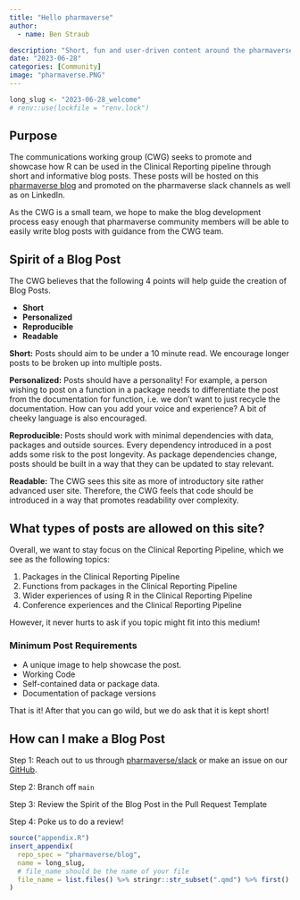 ```yaml
---
title: "Hello pharmaverse"
author:
  - name: Ben Straub

description: "Short, fun and user-driven content around the pharmaverse."
date: "2023-06-28"
categories: [Community]
image: "pharmaverse.PNG"
---
```


<!--------------- my typical setup ----------------->

```r
long_slug <- "2023-06-28_welcome"
# renv::use(lockfile = "renv.lock")
```

<!--------------- post begins here ----------------->

## Purpose

The communications working group (CWG) seeks to promote and showcase how R can be used in the Clinical Reporting pipeline through short and informative blog posts.  These posts will be hosted on this [pharmaverse blog](https://pharmaverse.github.io/blog/) and promoted on the pharmaverse slack channels as well as on LinkedIn.

As the CWG is a small team, we hope to make the blog development process easy enough that pharmaverse community members will be able to easily write blog posts with guidance from the CWG team.

## Spirit of a Blog Post

The CWG believes that the following 4 points will help guide the creation of Blog Posts. 

* **Short**
* **Personalized**
* **Reproducible**
* **Readable**  

**Short:** Posts should aim to be under a 10 minute read. We encourage longer posts to be broken up into multiple posts.  

**Personalized:** Posts should have a personality! For example, a person wishing to post on a function in a package needs to differentiate the post from the documentation for function, i.e. we don't want to just recycle the documentation. How can you add your voice and experience? A bit of cheeky language is also encouraged.

**Reproducible:**  Posts should work with minimal dependencies with data, packages and outside sources. Every dependency introduced in a post adds some risk to the post longevity. As package dependencies change, posts should be built in a way that they can be updated to stay relevant.

**Readable:** The CWG sees this site as more of introductory site rather advanced user site. Therefore, the CWG feels that code should be introduced in a way that promotes readability over complexity. 


## What types of posts are allowed on this site?

Overall, we want to stay focus on the Clinical Reporting Pipeline, which we see as the following topics:

1) Packages in the Clinical Reporting Pipeline
2) Functions from packages in the Clinical Reporting Pipeline
3) Wider experiences of using R in the Clinical Reporting Pipeline
4) Conference experiences and the Clinical Reporting Pipeline

However, it never hurts to ask if you topic might fit into this medium!

### Minimum Post Requirements

  * A unique image to help showcase the post.
  * Working Code
  * Self-contained data or package data.
  * Documentation of package versions

That is it! After that you can go wild, but we do ask that it is kept short!

## How can I make a Blog Post

Step 1: Reach out to us through [pharmaverse/slack](pharmaverse.slack.com
) or make an issue on our [GitHub](https://github.com/pharmaverse/blog/issues).

Step 2: Branch off `main`

Step 3: Review the Spirit of the Blog Post in the Pull Request Template

Step 4: Poke us to do a review!  



<!--------------- appendices go here ----------------->

```r
source("appendix.R")
insert_appendix(
  repo_spec = "pharmaverse/blog",
  name = long_slug,
  # file_name should be the name of your file
  file_name = list.files() %>% stringr::str_subset(".qmd") %>% first()
)
```



